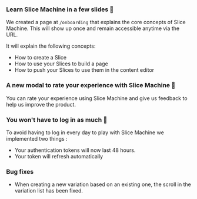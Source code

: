 ### Learn Slice Machine in a few slides 🚀

We created a page at `/onboarding` that explains the core concepts of Slice Machine. This will show up once and remain accessible anytime via the URL.

It will explain the following concepts:

- How to create a Slice
- How to use your Slices to build a page
- How to push your Slices to use them in the content editor

### A new modal to rate your experience with Slice Machine 🔢

You can rate your experience using Slice Machine and give us feedback to help us improve the product.

### You won't have to log in as much 🤘

To avoid having to log in every day to play with Slice Machine we implemented two things :

- Your authentication tokens will now last 48 hours.
- Your token will refresh automatically

### Bug fixes

- When creating a new variation based on an existing one, the scroll in the variation list has been fixed.

